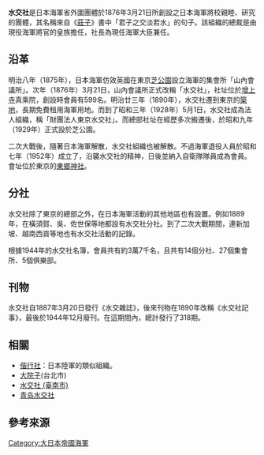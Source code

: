{{japanese|水交社|すいこうしゃ|Suikōsya}}
'''水交社'''是日本海軍省外圍團體於1876年3月21日所創設之日本海軍將校親睦、研究的團體，其名稱來自《[[莊子_(書)|莊子]]》書中「君子之交淡若水」的句子{{r|蕭}}。該組織的總裁是由現役海軍將官的皇族擔任，社長為現任海軍大臣兼任。{{r|蕭}}

== 沿革 ==
明治八年（1875年），日本海軍仿效英國在東京[[芝公園|芝公園]]設立海軍的集會所「山內會議所」{{r|水交社|page=26}}。次年（1876年）3月21日，山內會議所正式改稱「水交社」，社址位於[[增上寺|增上寺]]真乘院，創設時會員有599名{{r|水交社|page=26}}。明治廿三年（1890年），水交社遷到東京的[[築地|築地]]，長期免費租用海軍用地{{r|水交社|page=26}}。而到了昭和三年（1928年）5月1日，水交社成為法人組織，稱「財團法人東京水交社」{{r|水交社|page=27}}。而總部社址在經歷多次搬遷後，於昭和九年（1929年）正式設於芝公園{{r|水交社|page=27}}。

二次大戰後，隨著日本海軍解散，水交社組織也被解散{{r|水交社|page=34}}。不過海軍退役人員於昭和七年（1952年）成立了{{link-ja|水交會|水交会}}，沿襲水交社的精神，日後並納入自衛隊隊員成為會員{{r|水交社|page=144}}。會址位於東京的[[東鄉神社_(澀谷區)|東鄉神社]]{{r|水交社|page=144}}。

== 分社 ==
水交社除了東京的總部之外，在日本海軍活動的其他地區也有設置{{r|水交社|page=31}}。例如1889年，在橫須賀、吳、佐世保等地都設有水交社分社{{r|水交社|page=32}}。到了二次大戰期間，連新加坡、越南西貢等地也有水交社活動的記錄{{r|水交社|page=32}}。

根據1944年的水交社名簿，會員共有約3萬7千名，且共有14個分社、27個集會所、5個俱樂部{{r|水交社|page=32}}。

== 刊物 ==
水交社自1887年3月20日發行《水交雜誌》，後來刊物在1890年改稱《水交社記事》，最後於1944年12月廢刊{{r|水交社|page=29}}。在這期間內，總計發行了318期{{r|水交社|page=29}}。

== 相關 ==
*[[偕行社|偕行社]]：日本陸軍的類似組織。
*[[大院子|大院子]](台北市)
*[[水交社_(臺南市)|水交社 (臺南市)]]
*[[青岛水交社|青岛水交社]]

== 參考來源 ==
{{Reflist|refs=
<ref name="蕭">{{cite journal|author=蕭文 |title=〈水交社的空間與歷史的演變〉|journal=《臺南文獻》|volume=創刊號 |publisher=臺南市政府文化局  |pages=97頁|date=2012年7月}}</ref>
<ref name="水交社">{{cite book|author=朱戎梅 |title=《原水交社宿舍群》|publisher=臺南市政府文化局 |isbn=978-986-5415-36-5 |date=2019-12 }}</ref>
}}

[[Category:大日本帝國海軍|Category:大日本帝國海軍]]